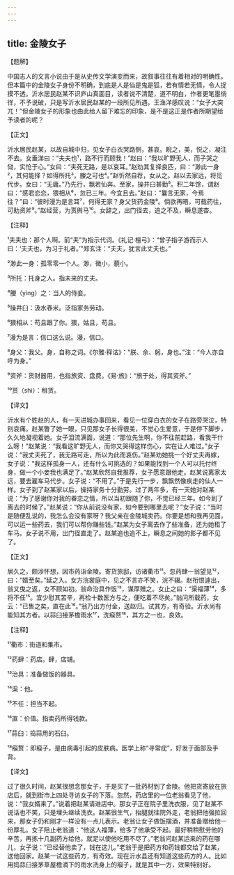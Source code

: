 ```yaml
---
---
---
```

title: 金陵女子
---




【题解】


中国志人的文言小说由于是从史传文学演变而来，故叙事往往有着相对的明确性。但本篇中的金陵女子身份不明确，到底是人是仙是鬼是狐，若有情若无情，令人捉摸不透。沂水居民赵某不识庐山真面目，读者说不清楚，道不明白，作者更笔墨徜徉，不予说破，只是写沂水居民赵某的一段所见所遇。王渔洋感叹说：“女子大突兀！”但金陵女子的形象也由此给人留下难忘的印象，是不是这正是作者所期望给予读者的呢？


【正文】

沂水居民赵某，以故自城中归，见女子白衣哭路侧，甚哀。睨之，美，悦之，凝注不去。女垂涕曰：“夫夫也¹，路不行而顾我！”赵曰：“我以旷野无人，而子哭之恸，实怆于心。”女曰：“夫死无路，是以哀耳。”赵劝其复择良匹，曰：“渺此一身²，其何能择？如得所托³，媵之可也⁴。”赵忻然自荐，女从之。赵以去家远，将觅代步。女曰：“无庸。”乃先行，飘若仙奔。至家，操井臼甚勤⁵。积二年馀，谓赵曰：“感君恋恋，猥相从⁶，忽已三年。今宜且去。”赵曰：“曩言无家，今焉往？”曰：“彼时漫为是言耳⁷，何得无家？身父货药金陵⁸。倘欲再晤，可载药往，可助资斧⁹。”赵经营，为贳舆马¹⁰。女辞之，出门径去，追之不及，瞬息遂杳。

【注释】


¹夫夫也：那个人啊。前“夫”为指示代词。《礼记·檀弓》：“曾子指子游而示人曰：‘夫夫也，为习于礼者。’”郑玄注：“夫夫，犹言此丈夫也。”

²渺此一身：孤零零一个人。渺，微小，藐小。

³所托：托身之人。指未来的丈夫。

⁴媵（yìng）之：当人的侍妾。

⁵操井臼：汲水舂米。泛指家务劳动。

⁶猥相从：苟且跟了你。猥，姑且，苟且。

⁷漫为是言：信口这么说。漫，信口。

⁸身父：我父。身，自称之词。《尔雅·释诂》：“朕、余、躬，身也。”注：“今人亦自呼为身。”

⁹资斧：货财器用，也指旅资、盘费。《易·旅》：“旅于处，得其资斧。”

¹⁰贳（shì）：租赁。





【译文】


沂水有个姓赵的人，有一天进城办事回来，看见一位穿白衣的女子在路旁哭泣，特别哀痛。赵某瞥了她一眼，只见那女子长得很美，不觉心生爱意，于是停下脚步，久久地凝视着她。女子泪流满面，说道：“那位先生啊，你不往前赶路，看我干什么呀！”赵某说：“我看这旷野无人，而你又哭得这样伤心，实在让人难过。”女子说：“我丈夫死了，我无路可走，所以为此而哀伤。”赵某劝她挑一个好丈夫再嫁，女子说：“我这样孤身一人，还有什么可挑选的？如果能找到一个人可以托付终身，做一个小妾我也满足了。”赵某欣然自我推荐，女子愿意跟他走。赵某说离家太远，要去雇车马代步。女子说：“不用了。”于是先行一步，飘飘然像疾走的仙人一样。女子到了赵某家以后，操持家务十分勤劳。过了两年多，有一天她对赵某说：“为了感谢你对我的眷恋之情，所以当初跟随了你，不觉已经三年。如今到了离去的时候了。”赵某说：“你从前说没有家，如今要到哪里去呢？”女子说：“当时是随便乱说的，我怎么会没有家呀？我父亲在金陵城卖药。你要是想和我再见面，可以运一些药去，我们可以帮你赚些钱。”赵某为女子离去作了些准备，还为她租了车马。女子说不用，出门径直走了。赵某追也追不上，瞬息之间她的影子都不见了。


【正文】

居久之，颇涉怀想，因市药诣金陵。寄货旅邸，访诸衢市¹¹。忽药肆一翁望见¹²，曰：“婿至矣。”延之入。女方浣裳庭中，见之不言亦不笑，浣不辍。赵衔恨遽出，翁又曳之返，女不顾如初。翁命治具作饭¹³，谋厚赠之。女止之曰：“渠福薄¹⁴，多将不任¹⁵。宜少慰其苦辛，再检十数医方与之，便吃着不尽矣。”翁问所载药，女云：“已售之矣，直在此¹⁶。”翁乃出方付金，送赵归。试其方，有奇验。沂水尚有能知其方者。以蒜臼接茅檐雨水¹⁷，洗瘊赘¹⁸，其方之一也，良效。

【注释】


¹¹衢市：街道和集市。

¹²药肆：药店。肆，店铺。

¹³治具：准备做饭的器具。

¹⁴渠：他。

¹⁵不任：担当不起。

¹⁶直：价值。指卖药所得钱款。

¹⁷蒜臼：捣蒜用的石臼。

¹⁸瘊赘：即瘊子，是由病毒引起的皮肤病。医学上称“寻常疣”，好发于面部及手背。





【译文】


过了很久时间，赵某很想念那女子，于是买了一批药材到了金陵。他把货寄放在旅店后，就到街市上四处寻访女子的下落。忽然，药店里的一位老翁看见了他，说：“我女婿来了。”说着把赵某请进店中。那女子正在院子里洗衣服，见了赵某不说话也不笑，只是埋头继续洗衣。赵某很生气，抬腿就往院外走，老翁把他强拉回来，那女子仍和刚才一样没有一点儿表示。老翁让女子做饭摆酒，并准备赠给他一份厚礼。女子阻止老翁道：“他这人福薄，给多了他承受不起。最好稍稍慰劳他的辛苦，再拣十几副药方给他，就足以使他吃用不尽了。”老翁问赵某运来的药在哪儿，女子说：“已经替他卖了，钱在这儿。”老翁于是把药方和药钱都交给了赵某，送他回家。赵某一试这些药方，有奇效。现在沂水县还有知道这些药方的人。比如用捣蒜臼接茅草屋檐滴下的雨水洗身上的瘊子，就是其中一方，效果特别好。